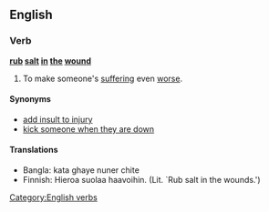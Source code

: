 ==English==

===Verb===
'''[[rub]] [[salt]] [[in]] [[the]] [[wound]]'''

# {{idiom}} To make someone's [[suffering]] even [[worse]].

====Synonyms====
*[[add insult to injury]]
*[[kick someone when they are down]]

====Translations====
*Bangla: kata ghaye nuner chite
*Finnish: Hieroa suolaa haavoihin. (Lit. `Rub salt in the wounds.')
[[Category:English verbs]]